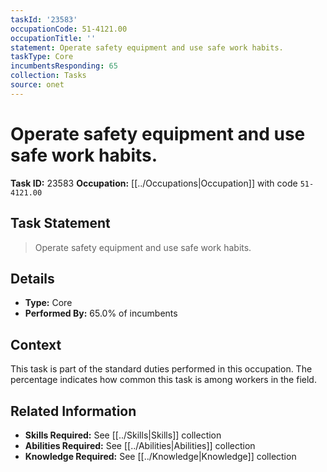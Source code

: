 ```yaml
---
taskId: '23583'
occupationCode: 51-4121.00
occupationTitle: ''
statement: Operate safety equipment and use safe work habits.
taskType: Core
incumbentsResponding: 65
collection: Tasks
source: onet
---
```

# Operate safety equipment and use safe work habits.

**Task ID:** 23583
**Occupation:** [[../Occupations|Occupation]] with code `51-4121.00`

## Task Statement

> Operate safety equipment and use safe work habits.

## Details

- **Type:** Core
- **Performed By:** 65.0% of incumbents

## Context

This task is part of the standard duties performed in this occupation. The percentage indicates how common this task is among workers in the field.

## Related Information

- **Skills Required:** See [[../Skills|Skills]] collection
- **Abilities Required:** See [[../Abilities|Abilities]] collection
- **Knowledge Required:** See [[../Knowledge|Knowledge]] collection
